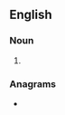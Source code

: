 ==English==

===Noun===
{{head|en|noun plural form}}

# {{plural of|khagan|lang=en}}

===Anagrams===
* {{anagrams|en|a=aaghkns|kanghas|khangas}}